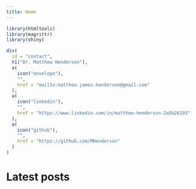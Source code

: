```yaml
---
title: Home
---
```


```r
library(htmltools)
library(magrittr)
library(shiny)

div(
  id = "contact",
  h1("Dr. Matthew Henderson"),
  a(
    icon("envelope"),
    "",
    href = "mailto:matthew.james.henderson@gmail.com"
  ),
  a(
    icon("linkedin"),
    "",
    href = "https://www.linkedin.com/in/matthew-henderson-2a5b26193"
  ),
  a(
    icon("github"),
    "",
    href = "https://github.com/MHenderson"
  )
)
```

# Latest posts
